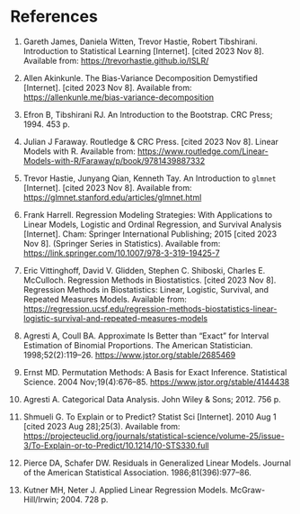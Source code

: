 # References {.unnumbered}

1. Gareth James, Daniela Witten, Trevor Hastie, Robert Tibshirani. Introduction to Statistical Learning [Internet]. [cited 2023 Nov 8]. Available from: <https://trevorhastie.github.io/ISLR/>

2. Allen Akinkunle. The Bias-Variance Decomposition Demystified [Internet]. [cited 2023 Nov 8]. Available from: <https://allenkunle.me/bias-variance-decomposition>

3. Efron B, Tibshirani RJ. An Introduction to the Bootstrap. CRC Press; 1994. 453 p. 

4. Julian J Faraway. Routledge & CRC Press. [cited 2023 Nov 8]. Linear Models with R. Available from: <https://www.routledge.com/Linear-Models-with-R/Faraway/p/book/9781439887332>

5. Trevor Hastie, Junyang Qian, Kenneth Tay. An Introduction to `glmnet` [Internet]. [cited 2023 Nov 8]. Available from: <https://glmnet.stanford.edu/articles/glmnet.html>

6. Frank Harrell. Regression Modeling Strategies: With Applications to Linear Models, Logistic and Ordinal Regression, and Survival Analysis [Internet]. Cham: Springer International Publishing; 2015 [cited 2023 Nov 8]. (Springer Series in Statistics). Available from: <https://link.springer.com/10.1007/978-3-319-19425-7>

7. Eric Vittinghoff, David V. Glidden, Stephen C. Shiboski, Charles E. McCulloch. Regression Methods in Biostatistics. [cited 2023 Nov 8]. Regression Methods in Biostatistics: Linear, Logistic, Survival, and Repeated Measures Models. Available from: <https://regression.ucsf.edu/regression-methods-biostatistics-linear-logistic-survival-and-repeated-measures-models>

8. Agresti A, Coull BA. Approximate Is Better than “Exact” for Interval Estimation of Binomial Proportions. The American Statistician. 1998;52(2):119–26. <https://www.jstor.org/stable/2685469>

9. Ernst MD. Permutation Methods: A Basis for Exact Inference. Statistical Science. 2004 Nov;19(4):676–85. <https://www.jstor.org/stable/4144438>

10. Agresti A. Categorical Data Analysis. John Wiley & Sons; 2012. 756 p. 

11. Shmueli G. To Explain or to Predict? Statist Sci [Internet]. 2010 Aug 1 [cited 2023 Aug 28];25(3). Available from: <https://projecteuclid.org/journals/statistical-science/volume-25/issue-3/To-Explain-or-to-Predict/10.1214/10-STS330.full>

12. Pierce DA, Schafer DW. Residuals in Generalized Linear Models. Journal of the American Statistical Association. 1986;81(396):977–86. 

13. Kutner MH, Neter J. Applied Linear Regression Models. McGraw-Hill/Irwin; 2004. 728 p. 